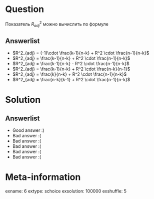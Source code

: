 Question
========
Показатель $R^2_{adj}$ можно вычислить по формуле


Answerlist
----------
*  $R^2_{adj} = (-1)\cdot \frac{k-1}{n-k} + R^2 \cdot \frac{n-1}{n-k}$
*  $R^2_{adj} = \frac{k-1}{n-k} + R^2 \cdot \frac{n-1}{n-k}$
*  $R^2_{adj} = \frac{k-1}{n-k} - R^2 \cdot \frac{n-1}{n-k}$
*  $R^2_{adj} = \frac{k-1}{n-k} + R^2 \cdot \frac{n-k}{n-1}$
*  $R^2_{adj} = \frac{k}{n-k} + R^2 \cdot \frac{n-1}{n-k}$
*  $R^2_{adj} = \frac{n-k}{k-1} + R^2 \cdot \frac{n-1}{n-k}$

Solution
========

Answerlist
----------
*  Good answer :)
*  Bad answer :(
*  Bad answer :(
*  Bad answer :(
*  Bad answer :(
*  Bad answer :(

Meta-information
================
exname: 6
extype: schoice
exsolution: 100000
exshuffle: 5
